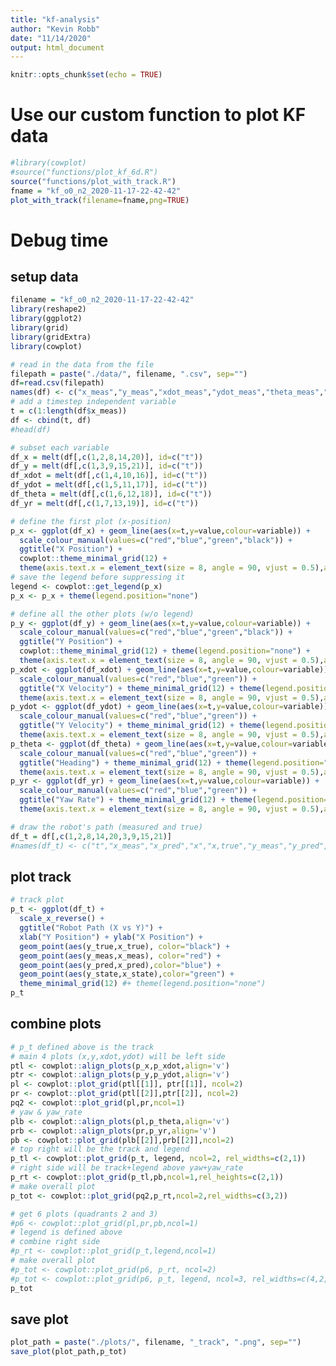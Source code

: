 ```yaml
---
title: "kf-analysis"
author: "Kevin Robb"
date: "11/14/2020"
output: html_document
---
```


```r
knitr::opts_chunk$set(echo = TRUE)
```

# Use our custom function to plot KF data

```r
#library(cowplot)
#source("functions/plot_kf_6d.R")
source("functions/plot_with_track.R")
fname = "kf_o0_n2_2020-11-17-22-42-42"
plot_with_track(filename=fname,png=TRUE)
```

# Debug time

## setup data

```r
filename = "kf_o0_n2_2020-11-17-22-42-42"
library(reshape2)
library(ggplot2)
library(grid)
library(gridExtra)
library(cowplot)

# read in the data from the file
filepath = paste("./data/", filename, ".csv", sep="")
df=read.csv(filepath)
names(df) <- c("x_meas","y_meas","xdot_meas","ydot_meas","theta_meas","yaw_rate_meas","x_pred","y_pred","xdot_pred","ydot_pred","theta_pred","yaw_rate_pred","x_state","y_state","xdot_state","ydot_state","theta_state","yaw_rate_state","x_true","y_true","vel_true")
# add a timestep independent variable
t = c(1:length(df$x_meas))
df <- cbind(t, df)
#head(df)

# subset each variable
df_x = melt(df[,c(1,2,8,14,20)], id=c("t"))
df_y = melt(df[,c(1,3,9,15,21)], id=c("t"))
df_xdot = melt(df[,c(1,4,10,16)], id=c("t"))
df_ydot = melt(df[,c(1,5,11,17)], id=c("t"))
df_theta = melt(df[,c(1,6,12,18)], id=c("t"))
df_yr = melt(df[,c(1,7,13,19)], id=c("t"))

# define the first plot (x-position)
p_x <- ggplot(df_x) + geom_line(aes(x=t,y=value,colour=variable)) +
  scale_colour_manual(values=c("red","blue","green","black")) +
  ggtitle("X Position") + 
  cowplot::theme_minimal_grid(12) +
  theme(axis.text.x = element_text(size = 8, angle = 90, vjust = 0.5),axis.text.y = element_text(size = 8, vjust = 0.5))
# save the legend before suppressing it
legend <- cowplot::get_legend(p_x)
p_x <- p_x + theme(legend.position="none")

# define all the other plots (w/o legend)
p_y <- ggplot(df_y) + geom_line(aes(x=t,y=value,colour=variable)) +
  scale_colour_manual(values=c("red","blue","green","black")) +
  ggtitle("Y Position") + 
  cowplot::theme_minimal_grid(12) + theme(legend.position="none") +
  theme(axis.text.x = element_text(size = 8, angle = 90, vjust = 0.5),axis.text.y = element_text(size = 8, vjust = 0.5))
p_xdot <- ggplot(df_xdot) + geom_line(aes(x=t,y=value,colour=variable)) +
  scale_colour_manual(values=c("red","blue","green")) +
  ggtitle("X Velocity") + theme_minimal_grid(12) + theme(legend.position="none") +
  theme(axis.text.x = element_text(size = 8, angle = 90, vjust = 0.5),axis.text.y = element_text(size = 8, vjust = 0.5))
p_ydot <- ggplot(df_ydot) + geom_line(aes(x=t,y=value,colour=variable)) +
  scale_colour_manual(values=c("red","blue","green")) +
  ggtitle("Y Velocity") + theme_minimal_grid(12) + theme(legend.position="none") +
  theme(axis.text.x = element_text(size = 8, angle = 90, vjust = 0.5),axis.text.y = element_text(size = 8, vjust = 0.5))
p_theta <- ggplot(df_theta) + geom_line(aes(x=t,y=value,colour=variable)) +
  scale_colour_manual(values=c("red","blue","green")) +
  ggtitle("Heading") + theme_minimal_grid(12) + theme(legend.position="none") +
  theme(axis.text.x = element_text(size = 8, angle = 90, vjust = 0.5),axis.text.y = element_text(size = 8, vjust = 0.5))
p_yr <- ggplot(df_yr) + geom_line(aes(x=t,y=value,colour=variable)) +
  scale_colour_manual(values=c("red","blue","green")) +
  ggtitle("Yaw Rate") + theme_minimal_grid(12) + theme(legend.position="none") +
  theme(axis.text.x = element_text(size = 8, angle = 90, vjust = 0.5),axis.text.y = element_text(size = 8, vjust = 0.5))

# draw the robot's path (measured and true)
df_t = df[,c(1,2,8,14,20,3,9,15,21)]
#names(df_t) <- c("t","x_meas","x_pred","x","x,true","y_meas","y_pred","y","y_true")
```

## plot track

```r
# track plot
p_t <- ggplot(df_t) +
  scale_x_reverse() +
  ggtitle("Robot Path (X vs Y)") +
  xlab("Y Position") + ylab("X Position") +
  geom_point(aes(y_true,x_true), color="black") +
  geom_point(aes(y_meas,x_meas), color="red") +
  geom_point(aes(y_pred,x_pred),color="blue") +
  geom_point(aes(y_state,x_state),color="green") +
  theme_minimal_grid(12) #+ theme(legend.position="none")
p_t
```

## combine plots

```r
# p_t defined above is the track
# main 4 plots (x,y,xdot,ydot) will be left side
ptl <- cowplot::align_plots(p_x,p_xdot,align='v')
ptr <- cowplot::align_plots(p_y,p_ydot,align='v')
pl <- cowplot::plot_grid(ptl[[1]], ptr[[1]], ncol=2)
pr <- cowplot::plot_grid(ptl[[2]],ptr[[2]], ncol=2)
pq2 <- cowplot::plot_grid(pl,pr,ncol=1)
# yaw & yaw_rate
plb <- cowplot::align_plots(pl,p_theta,align='v')
prb <- cowplot::align_plots(pr,p_yr,align='v')
pb <- cowplot::plot_grid(plb[[2]],prb[[2]],ncol=2)
# top right will be the track and legend
p_tl <- cowplot::plot_grid(p_t, legend, ncol=2, rel_widths=c(2,1))
# right side will be track+legend above yaw+yaw_rate
p_rt <- cowplot::plot_grid(p_tl,pb,ncol=1,rel_heights=c(2,1))
# make overall plot
p_tot <- cowplot::plot_grid(pq2,p_rt,ncol=2,rel_widths=c(3,2))

# get 6 plots (quadrants 2 and 3)
#p6 <- cowplot::plot_grid(pl,pr,pb,ncol=1)
# legend is defined above
# combine right side
#p_rt <- cowplot::plot_grid(p_t,legend,ncol=1)
# make overall plot
#p_tot <- cowplot::plot_grid(p6, p_rt, ncol=2)
#p_tot <- cowplot::plot_grid(p6, p_t, legend, ncol=3, rel_widths=c(4,2,1))
p_tot
```

## save plot

```r
plot_path = paste("./plots/", filename, "_track", ".png", sep="")
save_plot(plot_path,p_tot)
```











